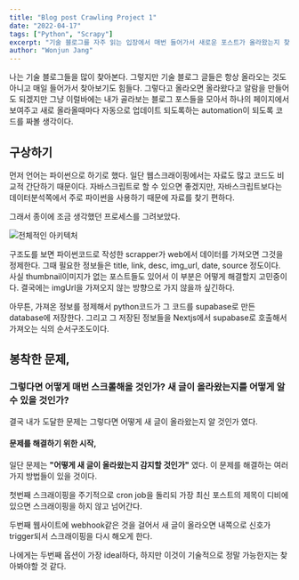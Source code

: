 ```yaml
---
title: "Blog post Crawling Project 1"
date: "2022-04-17"
tags: ["Python", "Scrapy"]
excerpt: "기술 블로그를 자주 읽는 입장에서 매번 들어가서 새로운 포스트가 올라왔는지 찾아보는 것도 귀찮고 나는 여러개의 블로그를 구도하기 때문에 하나로 모아보고 싶었다. 따라서 나는 파이썬을 이용해서 포스트들을 클롤링 해와서 링크를 달아주는 것을 내 블로그에 같이 달아보려고 한다."
author: "Wonjun Jang"
---
```


나는 기술 블로그들을 많이 찾아본다. 그렇지만 기술 블로그 글들은 항상 올라오는 것도 아니고 매일 들어가서 찾아보기도 힘들다.
그렇다고 올라오면 올라왔다고 알람을 만들어도 되겠지만 그냥 이럴바에는 내가 골라보는 블로그 포스들을 모아서 하나의 페이지에서 보여주고
새로 올라올때마다 자동으로 업데이트 되도록하는 automation이 되도록 코드를 짜볼 생각이다.

## 구상하기

먼저 언어는 파이썬으로 하기로 했다. 일단 웹스크래이핑에서는 자료도 많고 코드도 비교적 간단하기 때문이다.
자바스크립트로 할 수 있으면 좋겠지만, 자바스크립트보다는 데이터분석쪽에서 주로 파이썬을 사용하기 때문에 자료를 찾기 편하다.

그래서 종이에 조금 생각했던 프로세스를 그려보았다.

<img
  src="https://zejmaqexuwsasytgncvx.supabase.co/storage/v1/object/sign/blog-post-images/blog/posts/IMG_2864-min.jpg?token=eyJhbGciOiJIUzI1NiIsInR5cCI6IkpXVCJ9.eyJ1cmwiOiJibG9nLXBvc3QtaW1hZ2VzL2Jsb2cvcG9zdHMvSU1HXzI4NjQtbWluLmpwZyIsImlhdCI6MTY1MDE3NTEyMCwiZXhwIjoxOTY1NTM1MTIwfQ.FDIpokhbk2Me0QrKHQhLmvwopF2cjNzqjPwwZshuiI8"
  alt="전체적인 아키텍처"
/>

구조도를 보면 파이썬코드로 작성한 scrapper가 web에서 데이터를 가져오면 그것을 정제한다. 그때 필요한 정보들은 title, link, desc, img_url, date, source 정도이다.
사실 thumbnail이미지가 없는 포스트들도 있어서 이 부분은 어떻게 해결할지 고민중이다. 결국에는 imgUrl을 가져오지 않는 방향으로 가지 않을까 싶긴하다.

아무튼, 가져온 정보를 정제해서 python코드가 그 코드를 supabase로 만든 database에 저장한다. 그리고 그
저장된 정보들을 Nextjs에서 supabase로 호출해서 가져오는 식의 순서구조도이다.

## 봉착한 문제,

### 그렇다면 어떻게 매번 스크롤해올 것인가? 새 글이 올라왔는지를 어떻게 알 수 있을 것인가?

결국 내가 도달한 문제는 그렇다면 어떻게 새 글이 올라왔는지 알 것인가 였다.

#### 문제를 해결하기 위한 시작,

일단 문제는 **"어떻게 새 글이 올라왔는지 감지할 것인가"** 였다. 이 문제를 해결하는 여러가지 방법들이 있을 것이다.

첫번째 스크래이핑을 주기적으로 cron job을 돌리되 가장 최신 포스트의 제목이 디비에 있으면 스크래이핑을 하지 않고 넘어간다.

두번째 웹사이트에 webhook같은 것을 걸어서 새 글이 올라오면 내쪽으로 신호가 trigger되서 스크래이핑을 다시 해오게 한다.

나에게는 두번째 옵션이 가장 ideal하다, 하지만 이것이 기술적으로 정말 가능한지는 찾아봐야할 것 같다.
